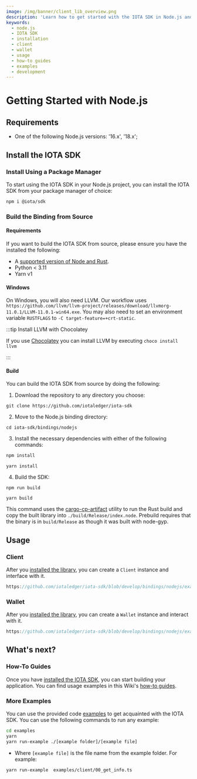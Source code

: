 ```yaml
---
image: /img/banner/client_lib_overview.png
description: 'Learn how to get started with the IOTA SDK in Node.js and build applications on the Shimmer network.'
keywords:
  - node.js
  - IOTA SDK
  - installation
  - client
  - wallet
  - usage
  - how-to guides
  - examples
  - development
---
```



# Getting Started with Node.js

<WarningPasswordStorage />

## Requirements

- One of the following Node.js versions: '16.x', '18.x';

## Install the IOTA SDK

### Install Using a Package Manager

To start using the IOTA SDK in your Node.js project, you can install the IOTA SDK from your package manager of choice:

```bash npm2yarn
npm i @iota/sdk
```

### Build the Binding from Source

#### Requirements

If you want to build the IOTA SDK from source, please ensure you have the installed the following:

- A [supported version of Node and Rust](https://github.com/neon-bindings/neon#platform-support).
- Python < 3.11
- Yarn v1

#### Windows

On Windows, you will also need LLVM. Our workflow uses
`https://github.com/llvm/llvm-project/releases/download/llvmorg-11.0.1/LLVM-11.0.1-win64.exe`. You may also need to set
an environment variable `RUSTFLAGS` to `-C target-feature=+crt-static`.

:::tip Install LLVM with Chocolatey

If you use [Chocolatey](https://chocolatey.org) you can install LLVM by executing `choco install llvm`

:::

#### Build

You can build the IOTA SDK from source by doing the following:

1. Download the repository to any directory you choose:

```shell
git clone https://github.com/iotaledger/iota-sdk
```

2. Move to the Node.js binding directory:

```shell
cd iota-sdk/bindings/nodejs
```

3. Install the necessary dependencies with either of the following commands:

<Tabs groupId="nodePackageManager" queryString>
<TabItem value="npm" label="npm">

```sh
npm install
```

</TabItem>
<TabItem value="yarn" label="Yarn">

```shell
yarn install
```

</TabItem>
</Tabs>

4. Build the SDK:

<Tabs groupId="nodePackageManager" queryString>
<TabItem value="npm" label="npm">

```shell
npm run build
```

</TabItem>
<TabItem value="yarn" label="Yarn">

```shell
yarn build
```

</TabItem>
</Tabs>

This command uses the [cargo-cp-artifact](https://github.com/neon-bindings/cargo-cp-artifact) utility to run the Rust
build and copy the built library into `./build/Release/index.node`.
Prebuild requires that the binary is in `build/Release` as though it was built with node-gyp.

## Usage

### Client

After you [installed the library](#install-the-iota-sdk), you can create a `Client` instance and interface with it.

```typescript reference
https://github.com/iotaledger/iota-sdk/blob/develop/bindings/nodejs/examples/client/getting-started.ts#L4-L23
```

### Wallet

After you [installed the library](#installing-the-iota-sdk), you can create a `Wallet` instance and interact with it.

```typescript reference
https://github.com/iotaledger/iota-sdk/blob/develop/bindings/nodejs/examples/wallet/getting-started.ts#L4-L60
```

## What's next?

### How-To Guides

Once you have [installed the IOTA SDK](#install-the-iota-sdk), you can start building your application. You can find
usage examples in this Wiki's [how-to guides](../how-tos/introduction.md).

### More Examples

You can use the provided code [examples](https://github.com/iotaledger/iota-sdk/tree/develop/bindings/nodejs/examples)
to get acquainted with the IOTA SDK. You can use the following commands to run any example:

```bash
cd examples
yarn
yarn run-example ./[example folder]/[example file]
```

- Where `[example file]` is the file name from the example folder. For example:

```bash
yarn run-example  examples/client/00_get_info.ts
```
